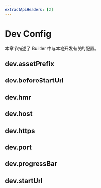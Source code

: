 ```yaml
---
extractApiHeaders: [2]
---
```


# Dev Config

本章节描述了 Builder 中与本地开发有关的配置。

## dev.assetPrefix


<AssetPrefix />

## dev.beforeStartUrl


<BeforeStartUrl />

## dev.hmr


<Hmr />

## dev.host


<Host />

## dev.https


<Https />

## dev.port


<Port />

## dev.progressBar


<ProgressBar />

## dev.startUrl


<StartUrl />
